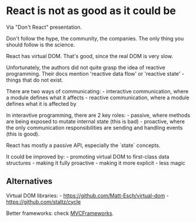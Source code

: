 = React is not as good as it could be =

Via "Don't React" presentation.

Don't follow the hype, the community, the companies.
The only thing you should follow is the science.

React has virtual DOM.
That's good, since the real DOM is very slow.

Unfortunately, the authors did not quite grasp the idea of reactive programming.
Their docs mention 'reactive data flow' or 'reactive state' - things that do not exist.

There are two ways of communicating:
- interactive communication, where a module defines what it affects
- reactive communication, where a module defines what it is affected by

In interavtive programming, there are 2 key roles:
- passive, where methods are being exposed to mutate internal state (this is bad)
- proactive, where the only communication responsibilities are sending and handling events (this is good).


React has mostly a passive API, especially the `state` concepts.

It could be improved by:
- promoting virtual DOM to first-class data structures
- making it fully proactive
- making it more explicit - less magic

== Alternatives ==
Virtual DOM libraries:
- https://github.com/Matt-Esch/virtual-dom
- https://github.com/staltz/cycle

Better frameworks: check [[MVCFrameworks]].


